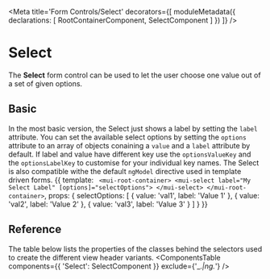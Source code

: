 


<Meta title='Form Controls/Select' decorators={[
  moduleMetadata({
    declarations: [
      RootContainerComponent,
      SelectComponent
    ]
  })
]} />

# Select
The **Select** form control can be used to let the user choose one value out of a set of given options.

## Basic
In the most basic version, the Select just shows a label by setting the `label` attribute. You can set the
available select options by setting the `options` attribute to an array of objects conaining a `value` and 
a `label` attribute by default. If label and value have different key use the `optionsValueKey` and the 
`optionsLabelKey` to customise for your individual key names. The Select is also compatible withe the 
default `ngModel` directive used in template driven forms.
<Preview>
  <Story name='Basic' height='250px'>{{
    template: `
      <mui-root-container>
        <mui-select label="My Select Label" [options]="selectOptions">
        </mui-select>
      </mui-root-container>`,
    props: {
      selectOptions: [ { value: 'val1', label: 'Value 1' },
                       { value: 'val2', label: 'Value 2' },
                       { value: 'val3', label: 'Value 3' } ]
    }
  }}
  </Story>
</Preview>

## Reference
The table below lists the properties of the classes behind the selectors used to create the different view header variants.
<ComponentsTable components={{
  'Select': SelectComponent }} 
  exclude={'_.*|ng.*'} 
/> 